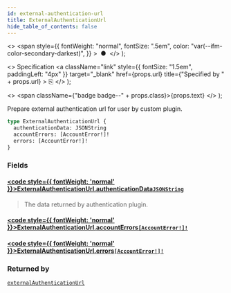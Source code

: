 ```yaml
---
id: external-authentication-url
title: ExternalAuthenticationUrl
hide_table_of_contents: false
---
```


  <>
    <span
      style={{
        fontWeight: "normal",
        fontSize: ".5em",
        color: "var(--ifm-color-secondary-darkest)",
      }}
    >
      &nbsp;●&nbsp;
    </span>
  </>
);

  <>
    Specification
    <a
      className="link"
      style={{ fontSize: "1.5em", paddingLeft: "4px" }}
      target="\_blank"
      href={props.url}
      title={"Specified by " + props.url}
    >
      ⎘
    </a>
  </>
);

  <>
    <span className={"badge badge--" + props.class}>{props.text}</span>
  </>
);

Prepare external authentication url for user by custom plugin.

```graphql
type ExternalAuthenticationUrl {
  authenticationData: JSONString
  accountErrors: [AccountError!]!
  errors: [AccountError!]!
}
```

### Fields

#### [<code style={{ fontWeight: 'normal' }}>ExternalAuthenticationUrl.<b>authenticationData</b></code>](#)<Bullet />[`JSONString`](../../api-reference/scalars/jsonstring) <Badge class="secondary" text="scalar"/>

> The data returned by authentication plugin.

#### [<code style={{ fontWeight: 'normal' }}>ExternalAuthenticationUrl.<b>accountErrors</b></code>](#)<Bullet />[`[AccountError!]!`](../../api-reference/objects/account-error) <Badge class="secondary" text="non-null"/> <Badge class="secondary" text="object"/>

>

#### [<code style={{ fontWeight: 'normal' }}>ExternalAuthenticationUrl.<b>errors</b></code>](#)<Bullet />[`[AccountError!]!`](../../api-reference/objects/account-error) <Badge class="secondary" text="non-null"/> <Badge class="secondary" text="object"/>

>

### Returned by

[`externalAuthenticationUrl`](../../api-reference/mutations/external-authentication-url) <Badge class="secondary" text="mutation"/>
